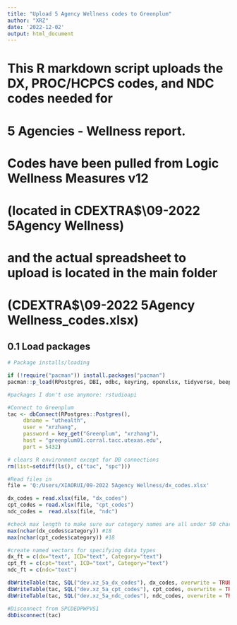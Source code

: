 ```yaml
---
title: "Upload 5 Agency Wellness codes to Greenplum"
author: "XRZ"
date: '2022-12-02'
output: html_document
---
```


# This R markdown script uploads the DX, PROC/HCPCS codes, and NDC codes needed for
# 5 Agencies - Wellness report.

# Codes have been pulled from Logic Wellness Measures v12
# (located in CDEXTRA$\XIAORUI\09-2022 5Agency Wellness\specs)

# and the actual spreadsheet to upload is located in the main folder
# (CDEXTRA$\XIAORUI\09-2022 5Agency Wellness\dx_codes.xlsx)

## 0.1 Load packages
```r
# Package installs/loading 

if (!require("pacman")) install.packages("pacman")
pacman::p_load(RPostgres, DBI, odbc, keyring, openxlsx, tidyverse, beepr, tictoc, here)

#packages I don't use anymore: rstudioapi

```


```r
#Connect to Greenplum
tac <- dbConnect(RPostgres::Postgres(),
	 dbname = "uthealth",
	 user = "xrzhang",
	 password = key_get("Greenplum", "xrzhang"),
	 host = "greenplum01.corral.tacc.utexas.edu",
	 port = 5432)
```

```r
# clears R environment except for DB connections
rm(list=setdiff(ls(), c("tac", "spc")))
```

```r
#Read files in
file = 'Q:/Users/XIAORUI/09-2022 5Agency Wellness/dx_codes.xlsx'

dx_codes = read.xlsx(file, "dx_codes")
cpt_codes = read.xlsx(file, "cpt_codes")
ndc_codes =  read.xlsx(file, "ndc")

#check max length to make sure our category names are all under 50 characters
max(nchar(dx_codes$category)) #18
max(nchar(cpt_codes$category)) #18

#create named vectors for specifying data types
dx_ft = c(dx="text", ICD="text", Category="text")
cpt_ft = c(cpt="text", ICD="text", Category="text")
ndc_ft = c(ndc="text")

```

```r
dbWriteTable(tac, SQL("dev.xz_5a_dx_codes"), dx_codes, overwrite = TRUE)
dbWriteTable(tac, SQL("dev.xz_5a_cpt_codes"), cpt_codes, overwrite = TRUE)
dbWriteTable(tac, SQL("dev.xz_5a_ndc_codes"), ndc_codes, overwrite = TRUE)
```


```r
#Disconnect from SPCDEDPWPVS1
dbDisconnect(tac)
```





